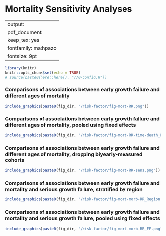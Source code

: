 # Mortality Sensitivity Analyses {#mortality}

---
output:
  pdf_document:
    keep_tex: yes
fontfamily: mathpazo
fontsize: 9pt
---

\raggedright


```r
library(knitr)
knitr::opts_chunk$set(echo = TRUE)
# source(paste0(here::here(), "//0-config.R"))
```


### Comparisons of associations between early growth failure and different ages of mortality 

```r
include_graphics(paste0(fig_dir, "/risk-factor/fig-mort-RR.png"))

```


### Comparisons of associations between early growth failure and different ages of mortality, pooled using fixed effects

```r
include_graphics(paste0(fig_dir, "/risk-factor/fig-mort-RR-time-death_FE.png"))

```


### Comparisons of associations between early growth failure and different ages of mortality, dropping biyearly-measured cohorts 

```r
include_graphics(paste0(fig_dir, "/risk-factor/fig-mort-RR-sens.png"))

```


### Comparisons of associations between early growth failure and mortality and serious growth failure, stratified  by region


```r
include_graphics(paste0(fig_dir, "/risk-factor/fig-mort-morb-RR_Region.png"))

```


### Comparisons of associations between early growth failure and mortality and serious growth failure, pooled using fixed effects


```r
include_graphics(paste0(fig_dir, "/risk-factor/fig-mort-morb-RR_FE.png"))

```



<!-- ### Other -->

<!-- ```{r, echo = FALSE} -->


<!-- include_graphics(paste0(fig_dir, "/risk-factor/fig-mort+morb-RR.png")) -->
<!-- include_graphics(paste0(fig_dir, "/risk-factor/fig-mort+morb-RR_FE.png")) -->
<!-- include_graphics(paste0(fig_dir, "/risk-factor/fig-mort-024.png")) -->
<!-- include_graphics(paste0(fig_dir, "/risk-factor/fig-mort-024_FE.png")) -->
<!-- include_graphics(paste0(fig_dir, "/risk-factor/fig-mort-RR.png")) -->

<!-- ``` -->